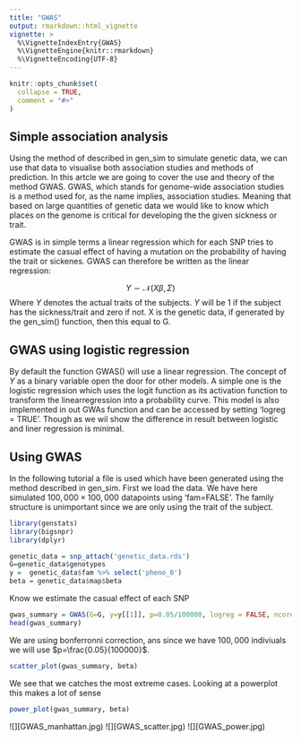 ```yaml
---
title: "GWAS"
output: rmarkdown::html_vignette
vignette: >
  %\VignetteIndexEntry{GWAS}
  %\VignetteEngine{knitr::rmarkdown}
  %\VignetteEncoding{UTF-8}
---
```



```r
knitr::opts_chunk$set(
  collapse = TRUE,
  comment = "#>"
)
```

## Simple association analysis

Using the method of described in gen_sim to simulate genetic data, we can use that data to visualise both association studies and methods of prediction. In this artcle we are going to cover the use and theory of the method GWAS. GWAS, which stands for genome-wide association studies is a method used for, as the name implies, association studies. Meaning that based on large quantities of genetic data we would like to know which places on the genome is critical for developing the the given sickness or trait.  

GWAS is in simple terms a linear regression which for each SNP tries to estimate the casual effect of having a mutation on the probability of having the trait or sickenes. GWAS can therefore be written as the linear regression:

$$
Y \sim \mathcal{N}(X\beta,\Sigma)
$$
Where $Y$ denotes the actual traits of the subjects. $Y$ will be 1 if the subject has the sickness/trait and zero if not. X is the genetic data, if generated by the gen_sim() function, then this equal to G. 


## GWAS using logistic regression

By default the function GWAS() will use a linear regression. The concept of $Y$ as a binary variable open the door for other models. A simple one is the logistic regression which uses the logit function as its activation function to transform the linearregression into a probability curve. This model is also implemented in out GWAs function and can be accessed by setting 'logreg = TRUE'. Though as we wil show the difference in result between logistic and liner regression is minimal.

## Using GWAS

In the following tutorial a file is used which have been generated using the method described in gen_sim. First we load the data. We have here simulated $100,000\times100,000$ datapoints using 'fam=FALSE'. The family structure is unimportant since we are only using the trait of the subject.
```r
library(genstats)
library(bigsnpr)
library(dplyr)

genetic_data = snp_attach('genetic_data.rds')
G=genetic_data$genotypes
y =  genetic_data$fam %>% select('pheno_0') 
beta = genetic_data$map$beta

```

Know we estimate the casual effect of each SNP

```r
gwas_summary = GWAS(G=G, y=y[[1]], p=0.05/100000, logreg = FALSE, ncores=3)
head(gwas_summary)
```

We are using bonferronni correction, ans since we have $100,000$ indiviuals we will use $p=\frac{0.05}{100000}$.



```r
scatter_plot(gwas_summary, beta)
```

We see that we catches the most extreme cases. Looking at a powerplot this makes a lot of sense



```r
power_plot(gwas_summary, beta)
```

![][GWAS_manhattan.jpg)
![][GWAS_scatter.jpg)
![][GWAS_power.jpg)



